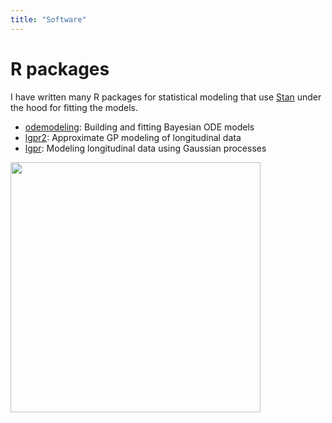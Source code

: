 ```yaml
---
title: "Software"
---
```


# R packages

I have written many R packages for statistical modeling
that use [Stan](https://mc-stan.org/) under
the hood for fitting the models.

* [odemodeling](https://github.com/jtimonen/odemodeling): Building and fitting Bayesian ODE models 
* [lgpr2](https://github.com/jtimonen/lgpr2): Approximate GP modeling of longitudinal data
* [lgpr](https://jtimonen.github.io/lgpr-usage/): Modeling longitudinal data using Gaussian processes

![](images/lgpr.png){width=400}
